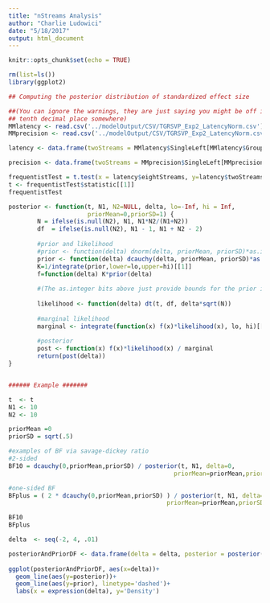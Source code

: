 ```yaml
---
title: "nStreams Analysis"
author: "Charlie Ludowici"
date: "5/18/2017"
output: html_document
---
```


```r
knitr::opts_chunk$set(echo = TRUE)
```

```r
rm(list=ls())
library(ggplot2)

## Computing the posterior distribution of standardized effect size

##(You can ignore the warnings, they are just saying you might be off in the
## tenth decimal place somewhere)
MMlatency <- read.csv('../modelOutput/CSV/TGRSVP_Exp2_LatencyNorm.csv')
MMprecision <- read.csv('../modelOutput/CSV/TGRSVP_Exp2_LatencyNorm.csv')

latency <- data.frame(twoStreams = MMlatency$SingleLeft[MMlatency$Group == 1], eightStreams = MMlatency$SingleLeft[MMlatency$Group == 2])

precision <- data.frame(twoStreams = MMprecision$SingleLeft[MMprecision$Group == 1], eightStreams = MMprecision$SingleLeft[MMprecision$Group == 2])

frequentistTest = t.test(x = latency$eightStreams, y=latency$twoStreams, paired = T)
t <- frequentistTest$statistic[[1]]
frequentistTest
```


```r
posterior <- function(t, N1, N2=NULL, delta, lo=-Inf, hi = Inf,
                      priorMean=0,priorSD=1) {
        N = ifelse(is.null(N2), N1, N1*N2/(N1+N2))
        df  = ifelse(is.null(N2), N1 - 1, N1 + N2 - 2)
        
        #prior and likelihood
        #prior <- function(delta) dnorm(delta, priorMean, priorSD)*as.integer(delta >= lo)*as.integer(delta <= hi) 
        prior <- function(delta) dcauchy(delta, priorMean, priorSD)*as.integer(delta >= lo)*as.integer(delta <= hi) 
        K=1/integrate(prior,lower=lo,upper=hi)[[1]]
        f=function(delta) K*prior(delta)
        
        #(The as.integer bits above just provide bounds for the prior if you want them)
      
        likelihood <- function(delta) dt(t, df, delta*sqrt(N))
        
        #marginal likelihood
        marginal <- integrate(function(x) f(x)*likelihood(x), lo, hi)[[1]]
        
        #posterior
        post <- function(x) f(x)*likelihood(x) / marginal
        return(post(delta))
}


###### Example #######

t  <- t
N1 <- 10
N2 <- 10

priorMean =0
priorSD = sqrt(.5)

#examples of BF via savage-dickey ratio
#2-sided
BF10 = dcauchy(0,priorMean,priorSD) / posterior(t, N1, delta=0,
                                              priorMean=priorMean,priorSD=priorSD)

#one-sided BF
BFplus = ( 2 * dcauchy(0,priorMean,priorSD) ) / posterior(t, N1, delta=0, lo=0,
                                            priorMean=priorMean,priorSD=priorSD)

BF10
BFplus

delta  <- seq(-2, 4, .01)

posteriorAndPriorDF <- data.frame(delta = delta, posterior = posterior(t,N1,delta=delta,
                                                                       priorMean=priorMean,priorSD=priorSD), prior = dcauchy(delta, priorMean,priorSD))
ggplot(posteriorAndPriorDF, aes(x=delta))+
  geom_line(aes(y=posterior))+
  geom_line(aes(y=prior), linetype='dashed')+
  labs(x = expression(delta), y='Density')


```